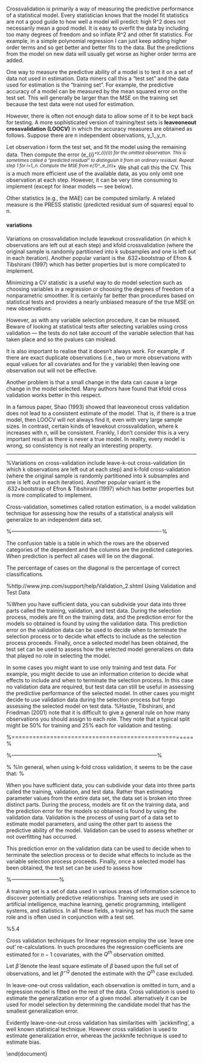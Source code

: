 Cross​​validation is primarily a way of measuring the predictive performance of a statistical model. Every statistician knows that the model fit statistics are not a good guide to how well a model will predict: high R^2 does not necessarily mean a good model. It is easy to over​​fit the data by including too many degrees of freedom and so inflate R^2 and other fit statistics. For example, in a simple polynomial regression I can just keep adding higher order terms and so get better and better fits to the data. But the predictions from the model on new data will usually get worse as higher order terms are added.

One way to measure the predictive ability of a model is to test it on a set of data not used in estimation. Data miners call this a “test set” and the data used for estimation is the “training set”. For example, the predictive accuracy of a model can be measured by the mean squared error on the test set. This will generally be larger than the MSE on the training set because the test data were not used for estimation.

However, there is often not enough data to allow some of it to be kept back for testing. A more sophisticated version of training/​​test sets is **leave​​one​​out cross​​​​validation (LOOCV)** in which the accuracy measures are obtained as follows. Suppose there are n independent observations, y_1,\dots,y_n.

Let observation i form the test set, and fit the model using the remaining data. Then compute the error (e_{i}^*=y_{i}\hat{y}_{i}) for the omitted observation. This is sometimes called a “predicted residual” to distinguish it from an ordinary residual.
Repeat step 1 for i=1,\dots,n.
Compute the MSE from e_{1}^*,\dots,e_{n}^*. We shall call this the CV.
This is a much more efficient use of the available data, as you only omit one observation at each step. However, it can be very time consuming to implement (except for linear models — see below).

Other statistics (e.g., the MAE) can be computed similarly. A related measure is the PRESS statistic (predicted residual sum of squares) equal to n\timesMSE.

#### variations
Variations on cross​​validation include leave​​k​​out cross​​validation (in which k observations are left out at each step) and k​​fold cross​​validation (where the original sample is randomly partitioned into k subsamples and one is left out in each iteration). Another popular variant is the .632+bootstrap of Efron & Tibshirani (1997) which has better properties but is more complicated to implement.

Minimizing a CV statistic is a useful way to do model selection such as choosing variables in a regression or choosing the degrees of freedom of a nonparametric smoother. It is certainly far better than procedures based on statistical tests and provides a nearly unbiased measure of the true MSE on new observations.

However, as with any variable selection procedure, it can be misused. Beware of looking at statistical tests after selecting variables using cross​​validation — the tests do not take account of the variable selection that has taken place and so the p​​values can mislead.

It is also important to realise that it doesn’t always work. For example, if there are exact duplicate observations (i.e., two or more observations with equal values for all covariates and for the y variable) then leaving one observation out will not be effective.

Another problem is that a small change in the data can cause a large change in the model selected. Many authors have found that k​​fold cross​​validation works better in this respect.

In a famous paper, Shao (1993) showed that leave​​one​​out cross validation does not lead to a consistent estimate of the model. That is, if there is a true model, then LOOCV will not always find it, even with very large sample sizes. In contrast, certain kinds of leave​​k​​out cross​​validation, where k increases with n, will be consistent. Frankly, I don’t consider this is a very important result as there is never a true model. In reality, every model is wrong, so consistency is not really an interesting property.

----------------------------------------------------------------------------------------------------------------

\subsection{Variations}
%Vari­a­tions on cross-​​validation include leave-​​k-​​out cross-​​validation (in which k obser­va­tions are left out at each step) and k-​​fold cross-​​validation (where the orig­i­nal sam­ple is ran­domly par­ti­tioned into k sub­sam­ples and one is left out in each iter­a­tion). Another pop­u­lar vari­ant is the .632+bootstrap of Efron & Tib­shi­rani (1997) which has bet­ter prop­er­ties but is more com­pli­cated to implement.

\begin{itemize}
	\item Min­i­miz­ing a CV sta­tis­tic is a use­ful way to do model selec­tion such as choos­ing vari­ables in a regres­sion or choos­ing the degrees of free­dom of a non­para­met­ric smoother. It is cer­tainly far bet­ter than pro­ce­dures based on sta­tis­ti­cal tests and pro­vides a nearly unbi­ased mea­sure of the true MSE on new observations.
	
\item How­ever, as with any vari­able selec­tion pro­ce­dure, it can be mis­used. Beware of look­ing at sta­tis­ti­cal tests after select­ing vari­ables using cross-​​validation — the tests do not take account of the vari­able selec­tion that has taken place and so the p-​​values can mislead.
	
\item It is also impor­tant to realise that it doesn’t always work. For exam­ple, if there are exact dupli­cate obser­va­tions (i.e., two or more obser­va­tions with equal val­ues for all covari­ates and for the y vari­able) then leav­ing one obser­va­tion out will not be effective.
	
\item Another prob­lem is that a small change in the data can cause a large change in the model selected. Many authors have found that k-​​fold cross-​​validation works bet­ter in this respect.
\item In a famous paper, Shao (1993) showed that leave-​​one-​​out cross val­i­da­tion does not lead to a con­sis­tent esti­mate of the model. That is, if there is a true model, then LOOCV will not always find it, even with very large sam­ple sizes. In con­trast, cer­tain kinds of leave-​​k-​​out cross-​​validation, where k increases with n, will be con­sis­tent. Frankly, I don’t con­sider this is a very impor­tant result as there is never a true model. In real­ity, every model is wrong, so con­sis­tency is not really an inter­est­ing property.
\end{itemize}




\subsection{Cross Validation: Training and Testing Data}

Cross-validation, sometimes called rotation estimation, is a model validation technique for assessing how the results of a statistical analysis will generalize to an independent data set.
\begin{itemize}
\item It is mainly used in settings where the goal is prediction, and one wants to estimate how accurately a predictive model will perform in practice. It is worth highlighting that in a prediction problem, a model is usually given a dataset of known data on which training is run (training dataset), and a dataset of unknown data (or first seen data) against which the model is tested (testing dataset).
\item The goal of cross validation is to define a dataset to "test" the model in the training phase (i.e., the validation dataset), in order to limit problems like overfitting, give an insight on how the model will generalize to an independent data set (i.e., an unknown dataset, for instance from a real problem), etc.
\end{itemize}

\subsection{Cross Validation}
%-------------------------------------------------------------------------------------%

The confusion
table is a table in which the rows are the observed categories of the dependent and
the columns are the predicted categories. When prediction is perfect all cases will lie on the
diagonal. 

The percentage of cases on the diagonal is the percentage of correct classifications. 


\section{Training and validation}
%http://www.jmp.com/support/help/Validation_2.shtml
Using Validation and Test Data

%When you have sufficient data, you can subdivide your data into three parts called the training, validation, and test data. During the selection process, models are fit on the training data, and the prediction error for the models so obtained is found by using the validation data. This prediction error on the validation data can be used to decide when to terminate the selection process or to decide what effects to include as the selection process proceeds. Finally, once a selected model has been obtained, the test set can be used to assess how the selected model generalizes on data that played no role in selecting the model.

In some cases you might want to use only training and test data. For example, you might decide to use an information criterion to decide what effects to include and when to terminate the selection process. In this case no validation data are required, but test data can still be useful in assessing the predictive performance of the selected model. In other cases you might decide to use validation data during the selection process but forgo assessing the selected model on test data. 
%Hastie, Tibshirani, and Friedman (2001) note that it is difficult to give a general rule on how many observations you should assign to each role. They note that a typical split might be 50\% for training and 25% each for validation and testing.

	

\subsection{Cross-Validation and Testing}
%====================================================%
\begin{itemize}
	\item In order to build the best possible mode, we will split our training data into two parts: a training set and a test set. 
	
	\item 	The general idea is as follows. The model parameters (the regression coefficients) are learned using the training set as above. 
	\item The error is evaluated on the test set, and the meta-parameters are adjusted so that this cross-validation error is minimized. 
	

	%	
	%	\item	The cross validated set of data is a more honest presentation of the power of the
	%	discriminant function than that provided by the original classifications and often produces
	%	a poorer outcome. 
	\item The cross validation is often termed a jack-knife classification, in that
	it successively classifies \textbf{all cases but one} to develop a predictive model and then
	categorizes the case that was left out. This process is repeated with each case left out in
	turn.This is known as leave-1-out cross validation. 
	
	\item This cross validation produces a more reliable function. The argument behind it is that
	one should not use the case you are trying to predict as part of the categorization process.
\end{itemize}



%-----------------------------------------------------------------------------------%




\subsection{Cross Validation}
\begin{itemize}
	\item In a prediction problem, a model is usually given a dataset of known data 
	on which training is run (\textit{training dataset}), and a dataset of unknown data (or \textit{first seen data/ testing dataset}) against which testing the model is performed.
	\item Cross-validation is mainly used in settings where the goal is prediction, and one wants to estimate how accurately a predictive model will perform in practice, with unseen data.
	\item The goal of cross validation is to define a dataset to ``test" the model in the training phase, in order to limit problems like overfitting, give an insight on how the model will generalize to an independent data set (i.e., an unknown dataset, for instance from a real problem), etc.
	\item Cross-validation is important in guarding against testing hypotheses suggested by the data (called ``\textbf{\textit{Type III errors}}"), especially where further samples 
	are hazardous, costly or impossible to collect 
\end{itemize}

\subsection*{K-fold Cross Validation}
\begin{itemize}
	\item In k-fold cross-validation, the original data set is randomly partitioned into $k$ equally sized subsamples (e.g. 10 samples).
	
	\item Of the $k$ subsamples, a single subsample is retained as the testing data for testing the model, and the remaining k - 1 subsamples are used as training data. 
	\item The cross-validation process is then repeated k times (the folds), with each of the $k$ subsamples used exactly once as the test data. \item The $k$ results from the folds can then be averaged (or otherwise combined) to produce a single estimation.
	\item The advantage of this method over repeated random sub-sampling is that all observations are used for both training and testing, and each observation is used for testing exactly once. 
\end{itemize}
%\subsection*{Choosing K - Bias and Variance}
%In general, when using k-fold cross validation, it seems to be the case that:
%\begin{itemize}
%\item A larger k will produce an estimate with smaller bias but potentially higher variance (on top of being computationally expensive)
%\item A smaller k will lead to a smaller variance but may lead to a a biased estimate.
%\end{itemize}



\section{Standard Data Partition}


Most data mining projects use large volumes of data. Before building a model, typically you partition the data using a partition utility. Partitioning yields mutually exclusive datasets: a training dataset, a validation dataset and a test dataset.
\subsection*{Training Set}
The training dataset is used to train or build a model. For example, in a linear regression, the training dataset is used to fit the linear regression model, i.e. to compute the regression coefficients. In a neural network model, the training dataset is used to obtain the network weights.
\subsection*{Validation Set}
\begin{itemize}
	\item Once a model is built on training data, you need to find out the accuracy of the model on unseen data. For this, the model should be used on a dataset that was not used in the training process -- a dataset where you know the actual value of the target variable. 
	\item The discrepancy between the actual value and the predicted value of the target variable is the error in prediction. Some form of average error (MSE of average \% error) measures the overall accuracy of the model.
	\item If you were to use the training data itself to compute the accuracy of the model fit, you would get an overly optimistic estimate of the accuracy of the model. This is because the training or model fitting process ensures that the accuracy of the model for the training data is as high as possible -- the model is specifically suited to the training data. 
	\item To get a more realistic estimate of how the model would perform with unseen data, you need to set aside a part of the original data and not use it in the training process. This dataset is known as the validation dataset. After fitting the model on the training dataset, you should test its performance on the validation dataset.
\end{itemize}

\subsection*{Test Set}
\begin{itemize}
	\item The validation dataset is often used to fine-tune models. For example, you might try out neural network models with various architectures and test the accuracy of each on the validation dataset to choose among the competing architectures. 
	\item In such a case, when a model is finally chosen, its accuracy with the validation dataset is still an optimistic estimate of how it would perform with unseen data. This is because the final model has come out as the winner among the competing models based on the fact that its accuracy with the validation dataset is highest. 
	\item Thus, you need to set aside yet another portion of data which is used neither in training nor in validation. This set is known as the test dataset. \item The accuracy of the model on the test data gives a realistic estimate of the performance of the model on completely unseen data.
\end{itemize}







\subsection{Validation and Testing}
When you have sufficient data, you can subdivide your data into three parts called the training, validation, and test data. Rather than estimating parameter values from the entire data set, the data set is broken into three distinct parts. During the \textbf{\textit{variable selection}} process, models are fit on the training data, and the prediction error for the models so obtained is found by using the validation data. Validation is the process of using part of a data set to estimate model parameters, and using the other part to assess the predictive ability of the model. Validation can be used to assess whether or not overfitting has occurred.

This prediction error on the validation data can be used to decide when to terminate the selection process or to decide what effects to include as the variable selection process proceeds. Finally, once a selected model has been obtained, the test set can be used to assess how 


\begin{framed}
	\begin{itemize}
		\item[1] The training set is the part that estimates model parameters.
		\item[2] The validation set is the part that assesses or validates the predictive ability of the model.
		\item[3] The test set is a final, independent assessment of the model's predictive ability.
	\end{itemize}
\end{framed}
\begin{itemize}
	\item A validation set is a portion of a data set used to assess the performance of prediction or classification models that have been fit on a separate portion of the same data set (the training set). 
	\item Typically both the training and validation set are randomly selected, and the validation set is used as a more objective measure of the performance of various models that have been fit to the the training data (and whose performance with the training set is therefore not
	likely to be a good guide to their performance with data that they were not fit to).
	
	\item It is difficult to give a general rule on how many observations you should assign to each role. One important textbook recommended that a typical split might be 50\% for training and 25\% each for validation and testing.
	
\end{itemize}



%---------------------------%
\section{Training data sets}

A training set is a set of data used in various areas of information science to discover potentially predictive relationships. Training sets are used in artificial intelligence, machine learning, genetic programming, intelligent systems, and statistics. In all these fields, a training set has much the same role and is often used in conjunction with a test set.


\section{Cross Validation} %5.4


Cross validation techniques for linear regression employ the use `leave one out' re-calculations. In such procedures the regression coefficients are estimated for $n-1$ covariates, with the $Q^{th}$ observation omitted.


Let $\hat{\beta}$ denote the least square estimate of $\beta$ based upon the full set of observations, and let
$\hat{\beta}^{-Q}$ denoted the estimate with the $Q^{th}$ case
excluded.




In leave-one-out cross validation, each observation is omitted in turn, and a regression model is fitted on the rest of the data. Cross validation is used to estimate the generalization error of a given model. alternatively it can be used for model selection by determining the candidate model that has the smallest generalization error.




Evidently leave-one-out cross validation has similarities with `jackknifing', a well known statistical technique. However cross validation is used to estimate generalization error, whereas the jackknife technique is used to estimate bias.

\section*{Leave-One-Out Cross-Validation}
\begin{itemize}
	\item As the name suggests, \textbf{leave-one-out cross-validation}  \textbf{(LOOCV)} involves using a single observation from the original sample as the validation data, and the remaining observations as the training data. 
	\item This is repeated such that each observation in the sample is used once as the validation data. 
	\item This is the same as a K-fold cross-validation with K being equal to the number of observations in the original sampling, i.e. \textbf{K=n}.
\end{itemize}



\end{document}
